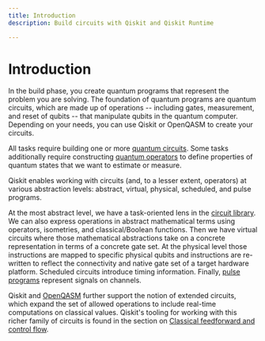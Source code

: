 ```yaml
---
title: Introduction
description: Build circuits with Qiskit and Qiskit Runtime

---
```


# Introduction

In the build phase, you create quantum programs that represent the problem you are solving. The foundation of quantum programs are quantum circuits, which are made up of operations -- including gates, measurement, and reset of qubits -- that manipulate qubits in the quantum computer.  Depending on your needs, you can use Qiskit or OpenQASM to create your circuits. 

All tasks require building one or more [quantum circuits](circuit-construction). Some tasks additionally require constructing [quantum operators](operators_overview) to define properties of quantum states that we want to estimate or measure.

Qiskit enables working with circuits (and, to a lesser extent, operators) at various abstraction levels: abstract, virtual, physical, scheduled, and pulse programs.

At the most abstract level, we have a task-oriented lens in the [circuit library](circuit-library). We can also express operations in abstract mathematical terms using operators, isometries, and classical/Boolean functions. Then we have virtual circuits where those mathematical abstractions take on a concrete representation in terms of a concrete gate set. At the physical level those instructions are mapped to specific physical qubits and instructions are re-written to reflect the connectivity and native gate set of a target hardware platform. Scheduled circuits introduce timing information. Finally, [pulse programs](pulse) represent signals on channels.

Qiskit and [OpenQASM](introduction-to-qasm) further support the notion of extended circuits, which expand the set of allowed operations to include real-time computations on classical values. Qiskit's tooling for working with this richer family of circuits is found in the section on [Classical feedforward and control flow](classical-feedforward-and-control-flow).